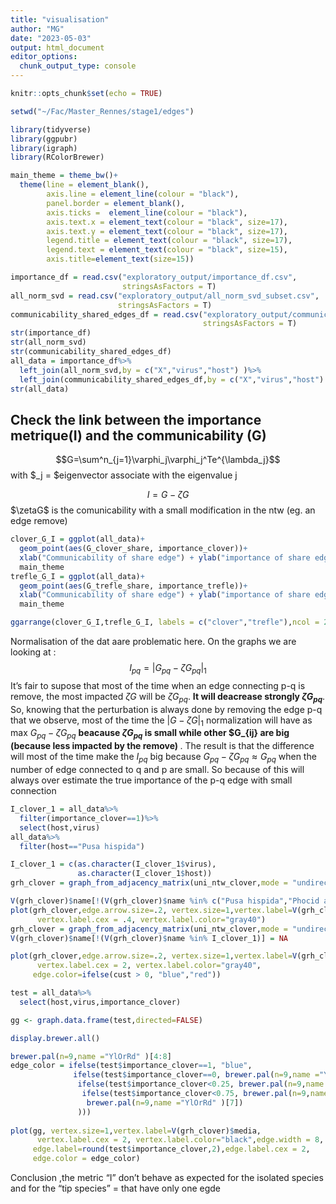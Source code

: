 ```yaml
---
title: "visualisation"
author: "MG"
date: "2023-05-03"
output: html_document
editor_options: 
  chunk_output_type: console
---
```


```r
knitr::opts_chunk$set(echo = TRUE)
```

```r
setwd("~/Fac/Master_Rennes/stage1/edges")

library(tidyverse)
library(ggpubr)
library(igraph)
library(RColorBrewer)
```

```r
main_theme = theme_bw()+
  theme(line = element_blank(), 
        axis.line = element_line(colour = "black"),
        panel.border = element_blank(),
        axis.ticks =  element_line(colour = "black"),
        axis.text.x = element_text(colour = "black", size=17),
        axis.text.y = element_text(colour = "black", size=17),
        legend.title = element_text(colour = "black", size=17),
        legend.text = element_text(colour = "black", size=15),
        axis.title=element_text(size=15))
```

```r
importance_df = read.csv("exploratory_output/importance_df.csv",
                         stringsAsFactors = T)
all_norm_svd = read.csv("exploratory_output/all_norm_svd_subset.csv",
                        stringsAsFactors = T)
communicability_shared_edges_df = read.csv("exploratory_output/communicability_shared_edges_df.csv",
                                           stringsAsFactors = T)
str(importance_df)
str(all_norm_svd)
str(communicability_shared_edges_df)
all_data = importance_df%>%
  left_join(all_norm_svd,by = c("X","virus","host") )%>%
  left_join(communicability_shared_edges_df,by = c("X","virus","host") )
str(all_data)
```
## Check the link between the importance metrique(I) and the communicability (G)
$$G=\sum^n_{j=1}\varphi_j\varphi_j^Te^{\lambda_j}$$
with $\varphi_j = $eigenvector associate with the eigenvalue j

$$I = G - \zeta G$$
$\zetaG$ is the comunicability with a small modification in the ntw (eg. an edge remove)
```r
clover_G_I = ggplot(all_data)+
  geom_point(aes(G_clover_share, importance_clover))+
  xlab("Communicability of share edge") + ylab("importance of share edge")+
  main_theme
trefle_G_I = ggplot(all_data)+
  geom_point(aes(G_trefle_share, importance_trefle))+
  xlab("Communicability of share edge") + ylab("importance of share edge")+
  main_theme

ggarrange(clover_G_I,trefle_G_I, labels = c("clover","trefle"),ncol = 2)
```

Normalisation of the dat aare problematic here. On the graphs we are looking at : 
$$I_{pq} = |G_{pq} - \zeta G_{pq}|_1$$
It's fair to supose that most of the time when an edge connecting p-q is remove, the most impacted $\zeta G$ will be $\zeta G_{pq}$. **It will deacrease strongly $\zeta G_{pq}$**.
So, knowing that the perturbation is always done by removing the edge p-q that we observe, most of the time the  $|G - \zeta G|_1$ normalization will have as max  $G_{pq} - \zeta G_{pq}$ **beacause $\zeta G_{pq}$ is small while other $\zeta G_{ij} are big (because less impacted by the remove) **. The result is that the difference will most of the time make the $I_{pq}$ big because  $G_{pq} - \zeta G_{pq} \approx G_{pq}$ when the number of edge connected to q and p are small. So because of this will always over estimate the true importance of the p-q edge with small connection

```r
I_clover_1 = all_data%>%
  filter(importance_clover==1)%>%
  select(host,virus)
all_data%>%
  filter(host=="Pusa hispida")

I_clover_1 = c(as.character(I_clover_1$virus), 
               as.character(I_clover_1$host))
grh_clover = graph_from_adjacency_matrix(uni_ntw_clover,mode = "undirected")

V(grh_clover)$name[!(V(grh_clover)$name %in% c("Pusa hispida","Phocid alphaherpesvirus 1"))] = NA
plot(grh_clover,edge.arrow.size=.2, vertex.size=1,vertex.label=V(grh_clover)$media,
      vertex.label.cex = .4, vertex.label.color="gray40")
grh_clover = graph_from_adjacency_matrix(uni_ntw_clover,mode = "undirected")
V(grh_clover)$name[!(V(grh_clover)$name %in% I_clover_1)] = NA

plot(grh_clover,edge.arrow.size=.2, vertex.size=1,vertex.label=V(grh_clover)$media,
      vertex.label.cex = 2, vertex.label.color="gray40",
     edge.color=ifelse(cust > 0, "blue","red"))

test = all_data%>%
  select(host,virus,importance_clover)

gg <- graph.data.frame(test,directed=FALSE)

display.brewer.all()

brewer.pal(n=9,name ="YlOrRd" )[4:8]
edge_color = ifelse(test$importance_clover==1, "blue",
              ifelse(test$importance_clover==0, brewer.pal(n=9,name ="YlOrRd" )[3],
               ifelse(test$importance_clover<0.25, brewer.pal(n=9,name ="YlOrRd" )[5],
                ifelse(test$importance_clover<0.75, brewer.pal(n=9,name ="YlOrRd" )[6],
                 brewer.pal(n=9,name ="YlOrRd" )[7])
               )))
               
plot(gg, vertex.size=1,vertex.label=V(grh_clover)$media,
      vertex.label.cex = 2, vertex.label.color="black",edge.width = 8,
     edge.label=round(test$importance_clover,2),edge.label.cex = 2,
     edge.color = edge_color)

```

Conclusion ,the metric "I" don't behave as expected for the isolated species and for the "tip species" = that have only one egde




